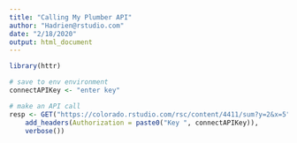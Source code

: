 ```yaml
---
title: "Calling My Plumber API"
author: "Hadrien@rstudio.com"
date: "2/18/2020"
output: html_document
---
```


```r
library(httr)

# save to env environment
connectAPIKey <- "enter key"

# make an API call
resp <- GET("https://colorado.rstudio.com/rsc/content/4411/sum?y=2&x=5",
    add_headers(Authorization = paste0("Key ", connectAPIKey)),
    verbose())


```

